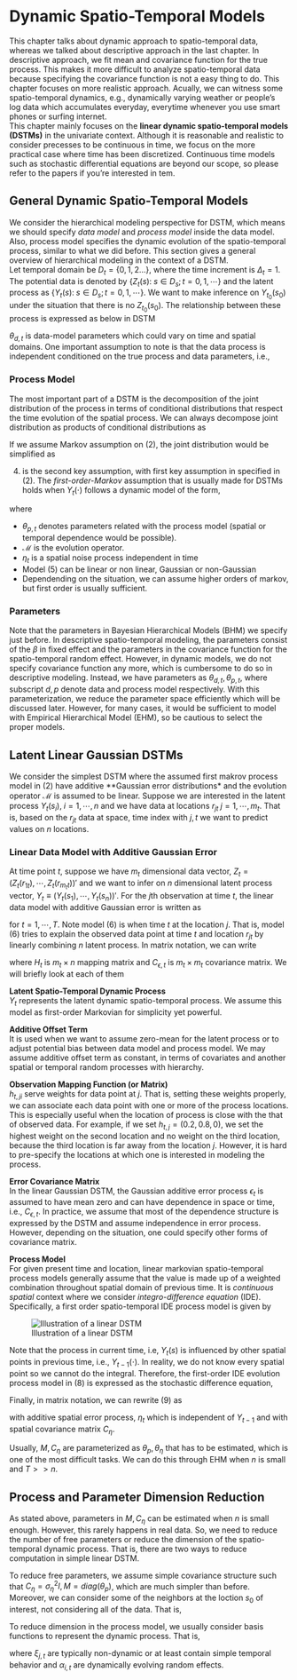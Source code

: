 # Dynamic Spatio-Temporal Models
This chapter talks about dynamic approach to spatio-temporal data, whereas we talked about descriptive approach in the last chapter. In descriptive approach, we fit mean and covariance function for the true process. This makes it more difficult to analyze spatio-temporal data because specifying the covariance function is not a easy thing to do. This chapter focuses on more realistic approach. Acually, we can witness some spatio-temporal dynamics, e.g., dynamically varying weather or people's log data which accumulates everyday, everytime whenever you use smart phones or surfing internet. \
This chapter mainly focuses on the **linear dynamic spatio-temporal models (DSTMs)** in the univariate context. Although it is reasonable and realistic to consider precesses to be continuous in time, we focus on the more practical case where time has been discretized. Continuous time models such as stochastic differential equations are beyond our scope, so please refer to the papers if you're interested in tem.

## General Dynamic Spatio-Temporal Models
We consider the hierarchical modeling perspective for DSTM, which means we should specify *data model* and *process model* inside the data model. Also, process model specifies the dynamic evolution of the spatio-temporal process, similar to what we did before. This section gives a general overview of hierarchical modeling in the context of a DSTM. \
Let temporal domain be $D_t = \{0,1,2 ... \}$, where the time increment is $\Delta_t = 1$. The potential data is denoted by $\{ Z_t (s): \; s \in D_s; t=0,1,\cdots \}$ and the latent process as $\{ Y_t (s): \; s \in D_s; t=0,1,\cdots \}$. We want to make inference on $Y_{t_0}(s_0)$ under the situation that there is no $Z_{t_0}(s_0)$. The relationship between these process is expressed as below in DSTM

\begin{equation}
  Z_t(\cdot) = \mathcal{H}_h (Y_t(\cdot), \theta_{d,t}, \epsilon_t(\cdot)) \tag{1}
\end{equation}

$\theta_{d,t}$ is data-model parameters which could vary on time and spatial domains. One important assumption to note is that the data process is independent conditioned on the true process and data parameters, i.e., 

\begin{equation}
   \{ Z_t(\cdot) \}^T_{t=1} \mid \{ Y_t(\cdot) \}^T{t=1}, \{ \theta_{d,t} \}^T_{t=1} = \prod^T_{t=1}[Z_t(\cdot) \mid Y_t(\cdot), \theta_{d,t}] \tag{2}
\end{equation}

### Process Model
The most important part of a DSTM is the decomposition of the joint distribution of the process in terms of conditional distributions that respect the time evolution of the spatial process. We can always decompose joint distribution as products of conditional distributions as

\begin{equation}
  [Y_0, Y_1, \cdots, Y_T] = [Y_T \mid Y_{T-1}, \cdots, Y_0] \\
     \times [Y_{T-1} \mid Y_{T-2}, \cdots, Y_0] \times \cdots \\
     \times [Y_1 \mid Y_0] \times [Y_0] \tag{3}
\end{equation}

If we assume Markov assumption on (2), the joint distribution would be simplified as

\begin{equation}
  [Y_0, Y_1, \cdots, Y_T \mid \theta_{p,t}] = \prod^T_{t=1}[Y_t \mid Y_{t-1}, \theta_{p,t}] [Y_0 \mid \theta_{p,0}] \tag{4}
\end{equation}

(4) is the second key assumption, with first key assumption in specified in (2). The *first-order-Markov* assumption that is usually made for DSTMs holds when $Y_t(\cdot)$ follows a dynamic model of the form,

\begin{equation}
  Y_t(\cdot) = \mathcal{M}(Y_{t-1}, \theta_{p,t}, \eta_t), \; t=1,2,\cdots \tag{5}
\end{equation}

where


* $\theta_{p,t}$ denotes parameters related with the process model (spatial or temporal dependence would be possible).
* $\mathcal{M}$ is the evolution operator.
* $\eta_t$ is a spatial noise process independent in time
* Model (5) can be linear or non linear, Gaussian or non-Gaussian
* Dependending on the situation, we can assume higher orders of markov, but first order is usually sufficient.

### Parameters
Note that the parameters in Bayesian Hierarchical Models (BHM) we specify just before. In descriptive spatio-temporal modeling, the parameters consist of the $\beta$ in fixed effect and the parameters in the covariance function for the spatio-temporal random effect. However, in dynamic models, we do not specify covariance function any more, which is cumbersome to do so in descriptive modeling. Instead, we have parameters as $\theta_{d,t}, \theta_{p,t}$, where subscript $d, p$ denote data and process model respectively. With this parameterization, we reduce the parameter space efficiently which will be discussed later. However, for many cases, it would be sufficient to model with Empirical Hierarchical Model (EHM), so be cautious to select the proper models.

## Latent Linear Gaussian DSTMs
We consider the simplest DSTM where the assumed first makrov process model in (2) have additive **Gaussian error distributions* and the evolution operator $\mathcal{M}$ is assumed to be linear. Suppose we are interested in the latent process $Y_t(s_i), \; i=1, \cdots, n$ and we have data at locations $r_{jt}\; j=1, \cdots, m_t$. That is, based on the $r_{jt}$ data at space, time index with $j,t$ we want to predict values on $n$ locations. 

### Linear Data Model with Additive Gaussian Error
At time point $t$, suppose we have $m_t$ dimensional data vector, $Z_t = (Z_t(r_{1t}), \cdots, Z_t(r_{m_tt}))'$ and we want to infer on $n$ dimensional latent process vector, $Y_t \equiv ( Y_t(s_1), \cdots, Y_t(s_n)  )'$. For the $j$th observation at time $t$, the linear data model with additive Gaussian error is written as

\begin{equation}
  Z_t(r_{jt}) = b_t(r_{jt}) + \sum^n_{i=1} h_{t,ji}Y_t(s_i) + \epsilon_t(r_{jt}) \tag{6}
\end{equation}

for $t=1,\cdots,T$. Note model (6) is when time $t$ at the location $j$. That is, model (6) tries to explain the observed data point at time $t$ and location $r_{jt}$ by linearly combining $n$ latent process. In matrix notation, we can write

\begin{equation}
  Z_t = b_t + H_t Y_t + \epsilon_t, \; \epsilon \sim Gau(0, C_{\epsilon, t}) \tag{7}
\end{equation}

where $H_t$ is $m_t \times n$ mapping matrix and $C_{\epsilon,t}$ is $m_t \times m_t$ covariance matrix. We will briefly look at each of them

**Latent Spatio-Temporal Dynamic Process** \
$Y_t$ represents the latent dynamic spatio-temporal process. We assume this model as first-order Markovian for simplicity yet powerful.

**Additive Offset Term** \
It is used when we want to assume zero-mean for the latent process or to adjust potential bias between data model and process model. We may assume additive offset term as constant, in terms of covariates and another spatial or temporal random processes with hierarchy.

**Observation Mapping Function (or Matrix)** \
$h_{t,ji}$ serve weights for data point at $j$. That is, setting these weights properly, we can associate each data point with one or more of the process locations. This is especially useful when the location of process is close with the that of observed data. For example, if we set $h_{t,j} = (0.2, 0.8, 0)$, we set the highest weight on the second location and no weight on the third location, because the third location is far away from the location $j$. However, it is hard to pre-specify the locations at which one is interested in modeling the process.

**Error Covariance Matrix** \
In the linear Gaussian DSTM, the Gaussian additive error process $\epsilon_t$ is assumed to have mean zero and can have dependence in space or time, i.e., $C_{\epsilon,t}$. In practice, we assume that most of the dependence structure is expressed by the DSTM and assume independence in error process. However, depending on the situation, one could specify other forms of covariance matrix.

**Process Model** \
For given present time and location, linear markovian spatio-temporal process models generally assume that the value is made up of a weighted combination throughout spatial domain of previous time. It is *continuous spatial* context where we consider *integro-difference equation* (IDE). Specifically, a first order spatio-temporal IDE process model is given by

\begin{equation}
  Y_t(s) = \int_{D_s} m(s,x; \theta_p)Y_{t-1}(x)dx + \eta_t(s) \tag{8}
\end{equation}

![Illustration of a linear DSTM](https://user-images.githubusercontent.com/36855000/88033712-a4d39600-cb7a-11ea-8c48-fdda619ebd90.png)

Note that the process in current time, i.e, $Y_t(s)$ is influenced by other spatial points in previous time, i.e., $Y_{t-1}(\cdot)$. In reality, we do not know every spatial point so we cannot do the integral. Therefore, the first-order IDE evolution process model in (8) is expressed as the stochastic difference equation,

\begin{equation}
  Y_t(s_i) = \sum^n_{j=1} m_{ij}(\theta_p) Y_{t-1}(s_j) + \eta_t(s_i) \tag{9}
\end{equation}

Finally, in matrix notation, we can rewrite (9) as

\begin{equation}
  Y_t = MY_{t-1} + \eta_t \tag{10}
\end{equation}

with additive spatial error process, $\eta_t$ which is independent of $Y_{t-1}$ and with spatial covariance matrix $C_\eta$. \

Usually, $M, C_\eta$ are parameterized as $\theta_p, \theta_\eta$ that has to be estimated, which is one of the most difficult tasks. We can do this through EHM when $n$ is small and $T >> n$.

## Process and Parameter Dimension Reduction
As stated above, parameters in $M, C_\eta$ can be estimated when $n$ is small enough. However, this rarely happens in real data. So, we need to reduce the number of free parameters or reduce the dimension of the spatio-temporal dynamic process. That is, there are two ways to reduce computation in simple linear DSTM. \

To reduce free parameters, we assume simple covariance structure such that $C_\eta = \sigma^2_\eta I, M = diag(\theta_p)$, which are much simpler than before. Moreover, we can consider some of the neighbors at the loction $s_0$ of interest, not considering all of the data. That is,

\begin{equation}
  Y_t(s_i) = \sum_{s_j \in \mathcal{N}_i} m_{ij} Y_{t-1}(s_j) + \eta_t(s_i) \tag{10}
\end{equation}

To reduce dimension in the process model, we usually consider basis functions to represent the dynamic process. That is,

\begin{equation}
  Y_t(s) = x_t(s)'\beta + \sum^{n_\alpha}_{i=1} \phi_i (s) \alpha_{i,t} + \sum^{n_\xi}_{j=1} \psi_j(s) \xi_{j,t} + \nu_t(s) \tag{11}
\end{equation}

where $\xi_{j,t}$ are typically non-dynamic or at least contain simple temporal behavior and $\alpha_{i,t}$ are dynamically evolving random effects.
